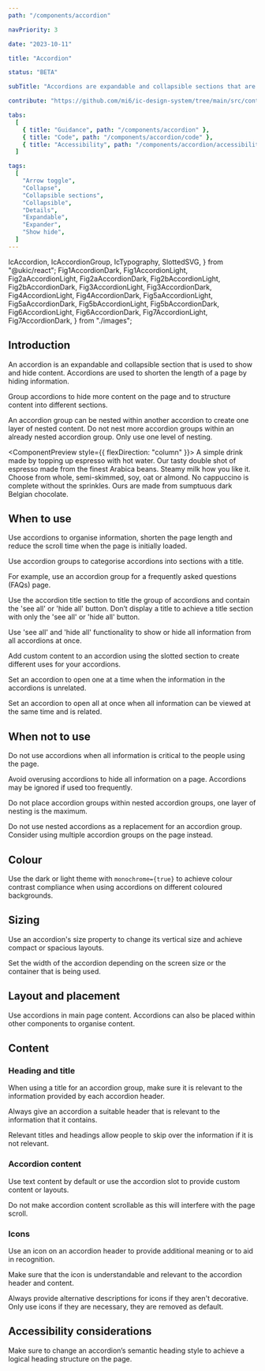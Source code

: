 ```yaml
---
path: "/components/accordion"

navPriority: 3

date: "2023-10-11"

title: "Accordion"

status: "BETA"

subTitle: "Accordions are expandable and collapsible sections that are used to show and hide additional content."

contribute: "https://github.com/mi6/ic-design-system/tree/main/src/content/structured/components/accordion"

tabs:
  [
    { title: "Guidance", path: "/components/accordion" },
    { title: "Code", path: "/components/accordion/code" },
    { title: "Accessibility", path: "/components/accordion/accessibility" },
  ]

tags:
  [
    "Arrow toggle",
    "Collapse",
    "Collapsible sections",
    "Collapsible",
    "Details",
    "Expandable",
    "Expander",
    "Show hide",
  ]
---
```


  IcAccordion,
  IcAccordionGroup,
  IcTypography,
  SlottedSVG,
} from "@ukic/react";
  Fig1AccordionDark,
  Fig1AccordionLight,
  Fig2aAccordionLight,
  Fig2aAccordionDark,
  Fig2bAccordionLight,
  Fig2bAccordionDark,
  Fig3AccordionLight,
  Fig3AccordionDark,
  Fig4AccordionLight,
  Fig4AccordionDark,
  Fig5aAccordionLight,
  Fig5aAccordionDark,
  Fig5bAccordionLight,
  Fig5bAccordionDark,
  Fig6AccordionLight,
  Fig6AccordionDark,
  Fig7AccordionLight,
  Fig7AccordionDark,
} from "./images";

## Introduction

An accordion is an expandable and collapsible section that is used to show and hide content. Accordions are used to shorten the length of a page by hiding information.

Group accordions to hide more content on the page and to structure content into different sections.

An accordion group can be nested within another accordion to create one layer of nested content. Do not nest more accordion groups within an already nested accordion group. Only use one level of nesting.

<ComponentPreview style={{ flexDirection: "column" }}>
  <IcAccordionGroup label="Our coffees - Ingredients">
    <IcAccordion heading="Americano">
      <SlottedSVG
        slot="icon"
        width="24"
        height="24"
        viewBox="0 0 24 24"
        fill="currentColor"
        xmlns="http://www.w3.org/2000/svg"
      >
        <path d="M2,21V19H20V21H2M20,8V5H18V8H20M20,3A2,2 0 0,1 22,5V8A2,2 0 0,1 20,10H18V13A4,4 0 0,1 14,17H8A4,4 0 0,1 4,13V3H20M16,5H6V13A2,2 0 0,0 8,15H14A2,2 0 0,0 16,13V5Z" />
      </SlottedSVG>
      <IcTypography variant="body">
        A simple drink made by topping up espresso with hot water.
      </IcTypography>
    </IcAccordion>
    <IcAccordion heading="Cappuccino">
      <SlottedSVG
        slot="icon"
        width="24"
        height="24"
        viewBox="0 0 24 24"
        fill="currentColor"
        xmlns="http://www.w3.org/2000/svg"
      >
        <path d="M2,21V19H20V21H2M20,8V5H18V8H20M20,3A2,2 0 0,1 22,5V8A2,2 0 0,1 20,10H18V13A4,4 0 0,1 14,17H8A4,4 0 0,1 4,13V3H20M16,5H6V13A2,2 0 0,0 8,15H14A2,2 0 0,0 16,13V5Z" />
      </SlottedSVG>
      <IcAccordion heading="Espresso">
        <IcTypography variant="body">
          Our tasty double shot of espresso made from the finest Arabica beans.
        </IcTypography>
      </IcAccordion>
      <IcAccordion heading="Steamed milk">
        <IcTypography variant="body">
          Steamy milk how you like it. Choose from whole, semi-skimmed, soy, oat
          or almond.
        </IcTypography>
      </IcAccordion>
      <IcAccordion heading="Chocolate sprinkles">
        <IcTypography variant="body">
          No cappuccino is complete without the sprinkles. Ours are made from
          sumptuous dark Belgian chocolate.
        </IcTypography>
      </IcAccordion>
    </IcAccordion>
  </IcAccordionGroup>
</ComponentPreview>

## When to use

Use accordions to organise information, shorten the page length and reduce the scroll time when the page is initially loaded.

Use accordion groups to categorise accordions into sections with a title.

For example, use an accordion group for a frequently asked questions (FAQs) page.

<DoubleDoDontCaution>
  <DoDontCaution
    imageSrc={[Fig1AccordionLight, Fig1AccordionDark]}
    imageAlt="Two collapsed accordion groups. One titled ‘Bari-star member benefits’ and one titled ‘FAQs’, both containing three accordions."
    state="good"
    caption="Add accordion titles to help organise content."
  />
</DoubleDoDontCaution>

Use the accordion title section to title the group of accordions and contain the 'see all' or 'hide all' button. Don’t display a title to achieve a title section with only the 'see all' or 'hide all' button.

Use 'see all' and 'hide all' functionality to show or hide all information from all accordions at once.

<DoubleDoDontCaution>
  <DoDontCaution
    imageSrc={[Fig2aAccordionLight, Fig2aAccordionDark]}
    imageAlt="A collapsed accordion group titled ‘Bari-star member benefits’ with a ‘see all’ button."
    state="good"
    caption="Use the 'see all' button to open all accordions within an accordion group at once. "
  />
</DoubleDoDontCaution>

<DoubleDoDontCaution>
  <DoDontCaution
    imageSrc={[Fig2bAccordionLight, Fig2bAccordionDark]}
    imageAlt="An expanded accordion group titled ‘Bari-star member benefits’ with a ‘hide all’ button."
    state="good"
    caption="Use the 'hide all' button to close all accordions within an accordion group at once."
  />
</DoubleDoDontCaution>

Add custom content to an accordion using the slotted section to create different uses for your accordions.

<DoubleDoDontCaution>
  <DoDontCaution
    imageSrc={[Fig3AccordionLight, Fig3AccordionDark]}
    imageAlt="An accordion titled ‘Order details’ including a three-row data list for a coffee order in the content area."
    state="good"
    caption="Use the slotted content of an accordion to house other content."
  />
</DoubleDoDontCaution>

Set an accordion to open one at a time when the information in the accordions is unrelated.

Set an accordion to open all at once when all information can be viewed at the same time and is related.

## When not to use

Do not use accordions when all information is critical to the people using the page.

Avoid overusing accordions to hide all information on a page. Accordions may be ignored if used too frequently.

Do not place accordion groups within nested accordion groups, one layer of nesting is the maximum.

<DoubleDoDontCaution>
  <DoDontCaution
    imageSrc={[Fig4AccordionLight, Fig4AccordionDark]}
    imageAlt="An accordion group titled ‘Roasting hot’ containing an accordion group with another nested accordion group within it."
    state="bad"
    caption="Do not nest an accordion or accordion group within an already nested accordion. One level of nesting is the maximum. "
  />
</DoubleDoDontCaution>

Do not use nested accordions as a replacement for an accordion group. Consider using multiple accordion groups on the page instead.

<DoubleDoDontCaution>
  <DoDontCaution
    imageSrc={[Fig5aAccordionLight, Fig5aAccordionDark]}
    imageAlt="An accordion group titled Coffee with three collapsed accordions"
    state="good"
    caption="Use an accordion group with a title for clearer organisation."
  />
  <DoDontCaution
    imageSrc={[Fig5bAccordionLight, Fig5bAccordionDark]}
    imageAlt="A parent accordion with the heading Coffee with a nested accordion group containing three accordions."
    state="caution"
    caption="Avoid nesting an accordion group to add a title. Instead, use an accordion group title."
  />
</DoubleDoDontCaution>

## Colour

Use the dark or light theme with `monochrome={true}` to achieve colour contrast compliance when using accordions on different coloured backgrounds.

## Sizing

Use an accordion's size property to change its vertical size and achieve compact or spacious layouts.

Set the width of the accordion depending on the screen size or the container that is being used.

## Layout and placement

Use accordions in main page content. Accordions can also be placed within other components to organise content.

## Content

### Heading and title

When using a title for an accordion group, make sure it is relevant to the information provided by each accordion header.

<DoubleDoDontCaution>
  <DoDontCaution
    imageSrc={[Fig6AccordionLight, Fig6AccordionDark]}
    imageAlt="An accordion group containing three accordions with headings of different types of tea, with a title of ‘Our coffee menu’"
    state="bad"
    caption="Always make sure your title is relevant to your accordion group content."
  />
</DoubleDoDontCaution>

Always give an accordion a suitable header that is relevant to the information that it contains.

Relevant titles and headings allow people to skip over the information if it is not relevant.

### Accordion content

Use text content by default or use the accordion slot to provide custom content or layouts.

Do not make accordion content scrollable as this will interfere with the page scroll.

<DoubleDoDontCaution>
  <DoDontCaution
    imageSrc={[Fig7AccordionLight, Fig7AccordionDark]}
    imageAlt="An accordion group with three accordions where the first accordion is expanded, containing a scroll bar."
    state="bad"
    caption="Do not use scroll bars within accordions."
  />
</DoubleDoDontCaution>

### Icons

Use an icon on an accordion header to provide additional meaning or to aid in recognition.

Make sure that the icon is understandable and relevant to the accordion header and content.

Always provide alternative descriptions for icons if they aren't decorative. Only use icons if they are necessary, they are removed as default.

## Accessibility considerations

Make sure to change an accordion’s semantic heading style to achieve a logical heading structure on the page.
